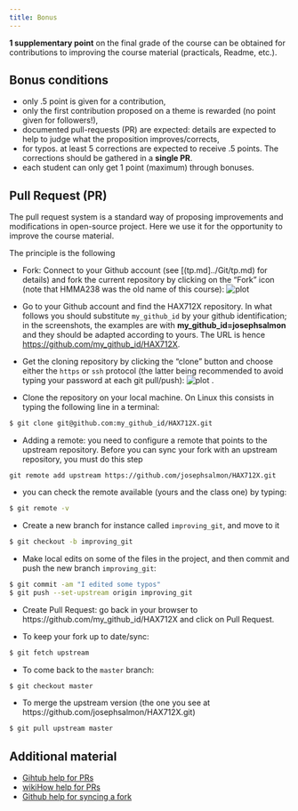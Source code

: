 ```yaml
---
title: Bonus
---
```


**1 supplementary point** on the final grade of the course can be obtained for contributions to improving the course material (practicals, Readme, etc.).


## Bonus conditions

- only .5 point is given for a contribution,
- only the first contribution proposed on a theme is rewarded (no point given for followers!),
- documented pull-requests (PR) are expected: details are expected to help to judge what the proposition improves/corrects,
- for typos. at least 5 corrections are expected to receive .5 points. The corrections should be gathered in a **single PR**.
- each student can only get 1 point (maximum) through bonuses.


## Pull Request (PR)
The pull request system is a standard way of proposing improvements and modifications in open-source project. Here we use it for the opportunity to improve the course material.

The principle is the following

- Fork: Connect to your Github account (see [(tp.md]../Git/tp.md) for details) and fork the current repository by clicking on the "Fork" icon (note that HMMA238 was the old name of this course):
![plot](fork.png)

- Go to your Github account and find the HAX712X repository. In what follows you should substitute `my_github_id` by your github identification; in the screenshots, the examples are with **my_github_id=josephsalmon** and they should be adapted according to yours.
The URL is hence <https://github.com/my_github_id/HAX712X>.

- Get the cloning repository by clicking the "clone" button and choose either the `https` or `ssh` protocol (the latter being recommended to avoid typing your password at each git pull/push):  ![plot](github_clone.png) .

- Clone the repository on your local machine. On Linux this consists in typing the following line in a terminal:

```bash
$ git clone git@github.com:my_github_id/HAX712X.git
```

- Adding a remote: you need to configure a remote that points to the upstream repository. Before you can sync your fork with an upstream repository, you must do this step

```git remote add upstream https://github.com/josephsalmon/HAX712X.git```

- you can check the remote available (yours and the class one) by typing:

```bash
$ git remote -v
```

- Create a new branch for instance called `improving_git`, and move to it

```bash
$ git checkout -b improving_git
```

- Make local edits on some of the files in the project, and then commit and push the new branch `improving_git`:

```bash
$ git commit -am "I edited some typos"
$ git push --set-upstream origin improving_git
```


- Create Pull Request: go back in your browser to https://github.com/my_github_id/HAX712X  and click on Pull Request.


- To keep your fork up to date/sync:

```bash
$ git fetch upstream
```

- To come back to the `master` branch:

```bash
$ git checkout master
```

- To merge the upstream version (the one you see at https://github.com/josephsalmon/HAX712X.git)

```bash
$ git pull upstream master
```


## Additional material

- [Gihtub help for PRs](https://help.github.com/en/github/collaborating-with-issues-and-pull-requests/creating-a-pull-request-from-a-fork)
- [wikiHow help for PRs](https://www.wikihow.com/Create-a-Pull-Request-on-Github)
- [Github help for syncing a fork](
https://help.github.com/en/github/collaborating-with-issues-and-pull-requests/syncing-a-fork)
